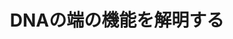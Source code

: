 ﻿---
title: "DNAの端の機能を解明する"
category: "生命理工学院"
vol: 22
interviewee: "石川 冬木 "
url: ""
tags: ["構造","生物","科学","設計","核"]
pdf: "22-5.pdf"
career: ""
preface: "我々は皆、それぞれ違ったDNA（デオキシリボ核酸）を持っている。それはその生物の形態、意図などを決め、さらに寿命さえ決定する可能性を持っている。生物の設計図とも言えるDNA研究は、今後の科学の発展に大きな影響を与えるだろう。では今、DNA研究はどこまで進んでいるのだろうか。今回はDNAの安定性に重要な意味を持つテロメア（染色体末端構造物）を研究している石川研を訪ねてみた。"
---
